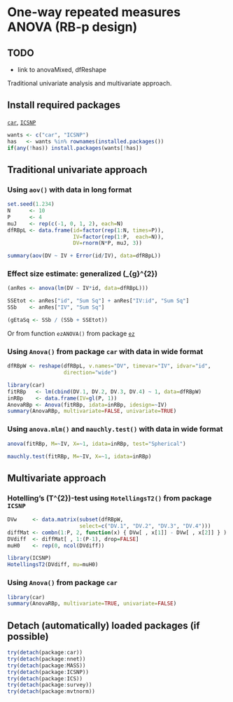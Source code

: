 One-way repeated measures ANOVA (RB-p design)
=========================

TODO
-------------------------

 - link to anovaMixed, dfReshape

Traditional univariate analysis and multivariate approach.

Install required packages
-------------------------

[`car`](http://cran.r-project.org/package=car), [`ICSNP`](http://cran.r-project.org/package=ICSNP)

```r
wants <- c("car", "ICSNP")
has   <- wants %in% rownames(installed.packages())
if(any(!has)) install.packages(wants[!has])
```

Traditional univariate approach
-------------------------

### Using `aov()` with data in long format

```r
set.seed(1.234)
N      <- 10
P      <- 4
muJ    <- rep(c(-1, 0, 1, 2), each=N)
dfRBpL <- data.frame(id=factor(rep(1:N, times=P)),
                     IV=factor(rep(1:P,  each=N)),
                     DV=rnorm(N*P, muJ, 3))
```

```r
summary(aov(DV ~ IV + Error(id/IV), data=dfRBpL))
```

### Effect size estimate: generalized \(\hat{\eta}_{g}^{2}\)

```r
(anRes <- anova(lm(DV ~ IV*id, data=dfRBpL)))
```

```r
SSEtot <- anRes["id", "Sum Sq"] + anRes["IV:id", "Sum Sq"]
SSb    <- anRes["IV", "Sum Sq"]
```

```r
(gEtaSq <- SSb / (SSb + SSEtot))
```

Or from function `ezANOVA()` from package [`ez`](http://cran.r-project.org/package=ez)

### Using `Anova()` from package `car` with data in wide format

```r
dfRBpW <- reshape(dfRBpL, v.names="DV", timevar="IV", idvar="id",
                  direction="wide")
```

```r
library(car)
fitRBp   <- lm(cbind(DV.1, DV.2, DV.3, DV.4) ~ 1, data=dfRBpW)
inRBp    <- data.frame(IV=gl(P, 1))
AnovaRBp <- Anova(fitRBp, idata=inRBp, idesign=~IV)
summary(AnovaRBp, multivariate=FALSE, univariate=TRUE)
```

### Using `anova.mlm()` and `mauchly.test()` with data in wide format

```r
anova(fitRBp, M=~IV, X=~1, idata=inRBp, test="Spherical")
```

```r
mauchly.test(fitRBp, M=~IV, X=~1, idata=inRBp)
```

Multivariate approach
-------------------------

### Hotelling's \(T^{2}\)-test using `HotellingsT2()` from package `ICSNP`

```r
DVw     <- data.matrix(subset(dfRBpW,
                       select=c("DV.1", "DV.2", "DV.3", "DV.4")))
diffMat <- combn(1:P, 2, function(x) { DVw[ , x[1]] - DVw[ , x[2]] } )
DVdiff  <- diffMat[ , 1:(P-1), drop=FALSE]
muH0    <- rep(0, ncol(DVdiff))
```

```r
library(ICSNP)
HotellingsT2(DVdiff, mu=muH0)
```

### Using `Anova()` from package `car`

```r
library(car)
summary(AnovaRBp, multivariate=TRUE, univariate=FALSE)
```

Detach (automatically) loaded packages (if possible)
-------------------------

```r
try(detach(package:car))
try(detach(package:nnet))
try(detach(package:MASS))
try(detach(package:ICSNP))
try(detach(package:ICS))
try(detach(package:survey))
try(detach(package:mvtnorm))
```
